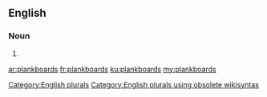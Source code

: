 ==English==

===Noun===
{{head|en}}

# {{plural of|plankboard}}

[[Category:English plurals]][[Category:English plurals using obsolete wikisyntax]]

[[ar:plankboards]]
[[fr:plankboards]]
[[ku:plankboards]]
[[my:plankboards]]